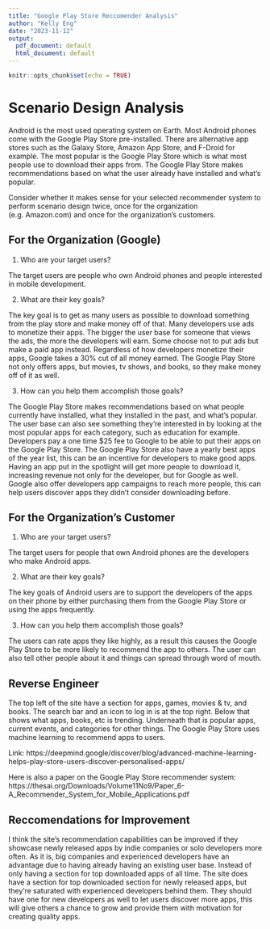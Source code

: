 ---
title: "Google Play Store Reccomender Analysis"
author: "Kelly Eng"
date: "2023-11-12"
output:
  pdf_document: default
  html_document: default
---

```{r setup, include=FALSE}
knitr::opts_chunk$set(echo = TRUE)
```

# Scenario Design Analysis

Android is the most used operating system on Earth. Most Android phones come with the Google Play Store pre-installed. There are alternative app stores such as the Galaxy Store, Amazon App Store, and F-Droid for example. The most popular is the Google Play Store which is what most people use to download their apps from. The Google Play Store makes recommendations based on what the user already have installed and what's popular.

Consider whether it makes sense for your selected recommender system to perform scenario design twice, once for the organization (e.g. Amazon.com) and once for the organization's customers.

## For the Organization (Google)

1. Who are your target users?

The target users are people who own Android phones and people interested in mobile development.

2. What are their key goals?

The key goal is to get as many users as possible to download something from the play store and make money off of that. Many developers use ads to monetize their apps. The bigger the user base for someone that views the ads, the more the developers will earn. Some choose not to put ads but make a paid app instead. Regardless of how developers monetize their apps, Google takes a 30% cut of all money earned. The Google Play Store not only offers apps, but movies, tv shows, and books, so they make money off of it as well.

3. How can you help them accomplish those goals?

The Google Play Store makes recommendations based on what people currently have installed, what they installed in the past, and what's popular. The user base can also see something they're interested in by looking at the most popular apps for each category, such as education for example. Developers pay a one time $25 fee to Google to be able to put their apps on the Google Play Store. The Google Play Store also have a yearly best apps of the year list, this can be an incentive for developers to make good apps. Having an app put in the spotlight will get more people to download it, increasing revenue not only for the developer, but for Google as well. Google also offer developers app campaigns to reach more people, this can help users discover apps they didn't consider downloading before. 

## For the Organization's Customer

1. Who are your target users?

The target users for people that own Android phones are the developers who make Android apps. 

2. What are their key goals?

The key goals of Android users are to support the developers of the apps on their phone by either purchasing them from the Google Play Store or using the apps frequently.

3. How can you help them accomplish those goals?

The users can rate apps they like highly, as a result this causes the Google Play Store to be more likely to recommend the app to others. The user can also tell other people about it and things can spread through word of mouth.

## Reverse Engineer

The top left of the site have a section for apps, games, movies & tv, and books. The search bar and an icon to log in is at the top right. Below that shows what apps, books, etc is trending. Underneath that is popular apps, current events, and categories for other things. The Google Play Store uses machine learning to recommend apps to users.

Link: https://deepmind.google/discover/blog/advanced-machine-learning-helps-play-store-users-discover-personalised-apps/

Here is also a paper on the Google Play Store recommender system: https://thesai.org/Downloads/Volume11No9/Paper_6-A_Recommender_System_for_Mobile_Applications.pdf


## Reccomendations for Improvement

I think the site's recommendation capabilities can be improved if they showcase newly released apps by indie companies or solo developers more often. As it is, big companies and experienced developers have an advantage due to having already having an existing user base. Instead of only having a section for top downloaded apps of all time. The site does have a section for top downloaded section for newly released apps, but they're saturated with experienced developers behind them. They should have one for new developers as well to let users discover more apps, this will give others a chance to grow and provide them with motivation for creating quality apps.
